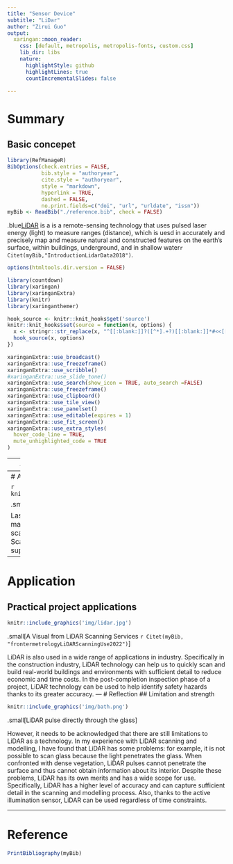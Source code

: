```yaml
---
title: "Sensor Device"
subtitle: "LiDar"
author: "Zirui Guo"
output:
  xaringan::moon_reader:
    css: [default, metropolis, metropolis-fonts, custom.css]
    lib_dir: libs
    nature:
      highlightStyle: github
      highlightLines: true
      countIncrementalSlides: false

---
```

# Summary
## Basic concepet

```r
library(RefManageR)
BibOptions(check.entries = FALSE,
           bib.style = "authoryear",
           cite.style = "authoryear",
           style = "markdown",
           hyperlink = TRUE,
           dashed = FALSE,
           no.print.fields=c("doi", "url", "urldate", "issn"))
myBib <- ReadBib("./reference.bib", check = FALSE)
```

.blue[LiDAR](the short for Light Detection and Ranging) is a is a remote-sensing technology that uses pulsed laser energy (light) to measure ranges (distance), which is uesd in accurately and precisely map and measure natural and constructed features on the earth’s surface, within buildings, underground, and in shallow water`r Citet(myBib,"IntroductionLidarData2018")`. 


```r
options(htmltools.dir.version = FALSE)
```

```r
library(countdown)
library(xaringan)
library(xaringanExtra)
library(knitr)
library(xaringanthemer)

hook_source <- knitr::knit_hooks$get('source')
knitr::knit_hooks$set(source = function(x, options) {
  x <- stringr::str_replace(x, "^[[:blank:]]?([^*].+?)[[:blank:]]*#<<[[:blank:]]*$", "*\\1")
  hook_source(x, options)
})

xaringanExtra::use_broadcast()
xaringanExtra::use_freezeframe()
xaringanExtra::use_scribble()
#xaringanExtra::use_slide_tone()
xaringanExtra::use_search(show_icon = TRUE, auto_search	=FALSE)
xaringanExtra::use_freezeframe()
xaringanExtra::use_clipboard()
xaringanExtra::use_tile_view()
xaringanExtra::use_panelset()
xaringanExtra::use_editable(expires = 1)
xaringanExtra::use_fit_screen()
xaringanExtra::use_extra_styles(
  hover_code_line = TRUE,         
  mute_unhighlighted_code = TRUE  
)

```

---
# Summary
## Working princinple 

```r
knitr::include_graphics('img/tof.jpg')
```
.small[
Distance to Object = (Speed of Light * Time)/2
  ]

The working principle of .blue[LiDAR] is  use infrared light to calculate the depth of the room. To be specific, by calculating the time that light leaves the device, bounces off an object or plane, and returns to the device, so that get the distance between the device and the object.
But here is one point which needs to be mentioned that although .blue[LiDAR] and .blue[TOF](Time of Flight) are essentially the same thing, i.e. all LiDAR is a type of TOF, we cannot say that all Time of Flight is LiDAR.
The function difference between them is that LiDAR ues laser to build point cloud, whereas other TOF is usually create depth map `r Citet(myBib, "jaehingToFVsLiDAR2020")`.

---
# Application
## Scan and build model

```r
knitr::include_graphics('img/gzr.png')
```

.small[The model of allotment]

Last year, when I was doing my first master in the University of Edinburgh, I scanned the whole allotment using a 3D Scanner supported by a LiDAR sensor to support my following research. 

---
# Application
## Practical project applications 

```r
knitr::include_graphics('img/lidar.jpg')
```

.small[A Visual from LiDAR Scanning Services `r Citet(myBib, "frontermetrologyLiDARScanningUse2022")`]

LiDAR is also used in a wide range of applications in industry. Specifically in the construction industry, LiDAR technology can help us to quickly scan and build real-world buildings and environments with sufficient detail to reduce economic and time costs.
In the post-completion inspection phase of a project, LiDAR technology can be used to help identify safety hazards thanks to its greater accuracy.
---
# Reflection
## Limitation and strength 
```r
knitr::include_graphics('img/bath.png')
```
.small[LiDAR pulse directly through the glass]

However, it needs to be acknowledged that there are still limitations to LiDAR as a technology. In my experience with LiDAR scanning and modelling, I have found that LiDAR has some problems: for example, it is not possible to scan glass because the light penetrates the glass. When confronted with dense vegetation, LiDAR pulses cannot penetrate the surface and thus cannot obtain information about its interior.
Despite these problems, LiDAR has its own merits and has a wide scope for use. Specifically, LiDAR has a higher level of accuracy and can capture sufficient detail in the scanning and modelling process. Also, thanks to the active illumination sensor, LiDAR can be used regardless of time constraints.

---
# Reference
```r
PrintBibliography(myBib)
```

